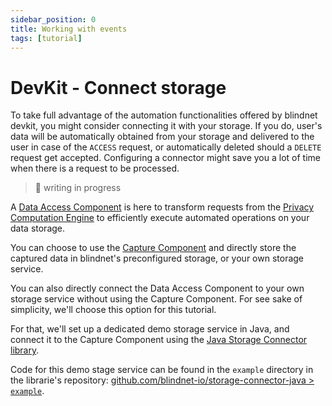 ```yaml
---
sidebar_position: 0
title: Working with events
tags: [tutorial]
---
```



# DevKit - Connect storage

To take full advantage of the automation functionalities offered by blindnet devkit, you might consider connecting it with your storage.
If you do, user's data will be automatically obtained from your storage and delivered to the user in case of the `ACCESS` request, or automatically deleted should a `DELETE` request get accepted.
Configuring a connector might save you a lot of time when there is a request to be processed.

> :construction_worker: writing in progress

A [Data Access Component](/docs/storage/data-access) is here to transform requests from the [Privacy Computation Engine](/docs/computation) to efficiently execute automated operations on your data storage.

You can choose to use the [Capture Component](/docs/data-capture) and directly store the captured data in blindnet's preconfigured storage, or your own storage service.

You can also directly connect the Data Access Component to your own storage service without using the Capture Component. For see sake of simplicity, we'll choose this option for this tutorial.

For that, we'll set up a dedicated demo storage service in Java, and connect it to the Capture Component using the [Java Storage Connector library](https://github.com/blindnet-io/storage-connector-java).

<!-- FIXME: set up a dedicated project and detail development and release steps -->

Code for this demo stage service can be found in the `example` directory in the librarie's repository: [github.com/blindnet-io/storage-connector-java > `example`](https://github.com/blindnet-io/storage-connector-java/tree/develop/example).

